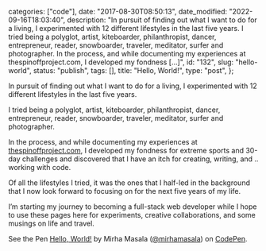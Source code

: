 
  categories: ["code"],
  date: "2017-08-30T08:50:13",
  date_modified: "2022-09-16T18:03:40",
  description:
    "In pursuit of finding out what I want to do for a living, I experimented with 12 different lifestyles in the last five years. I tried being a polyglot, artist, kiteboarder, philanthropist, dancer, entrepreneur, reader, snowboarder, traveler, meditator, surfer and photographer. In the process, and while documenting my experiences at thespinoffproject.com, I developed my fondness […]",
  id: "132",
  slug: "hello-world",
  status: "publish",
  tags: [],
  title: "Hello, World!",
  type: "post",
};


In pursuit of finding out what I want to do for a living, I experimented with 12 different lifestyles in the last five years.

I tried being a polyglot, artist, kiteboarder, philanthropist, dancer, entrepreneur, reader, snowboarder, traveler, meditator, surfer and photographer.

In the process, and while documenting my experiences at [thespinoffproject.com](http://www.thespinoffproject.com), I developed my fondness for extreme sports and 30-day challenges and discovered that I have an itch for creating, writing, and .. working with code.

Of all the lifestyles I tried, it was the ones that I half-led in the background that I now look forward to focusing on for the next five years of my life.

I’m starting my journey to becoming a full-stack web developer while I hope to use these pages here for experiments, creative collaborations, and some musings on life and travel.

See the Pen [Hello, World!](https://codepen.io/mirhamasala/pen/eEPBBj/) by Mirha Masala ([@mirhamasala](https://codepen.io/mirhamasala)) on [CodePen](https://codepen.io).
